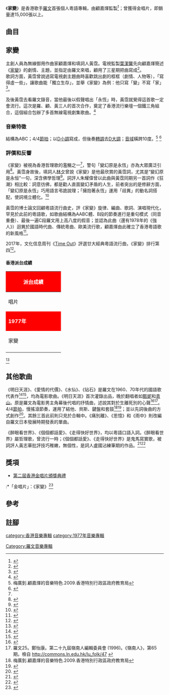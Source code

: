{{Album infobox | <!-- See Wikipedia:WikiProject_Albums -->
|  Name        = 家變
|  Type        = [[專輯|專輯]]
|  Artist      = [[羅文|羅文]]
|  Cover       = <!-- 檔案不存在 家變.jpg -->
|  Background  = 
|  Released    = 1977年
| producer      =顧嘉煇
|  Genre       = [[粵語流行音樂|粵語流行音樂]]
|  Label       = [[娛樂唱片|娛樂唱片]]
|  Last album  = 
|  This album  = '''家變'''<br/> (1977)
|  Next album  = [[死亡遊戲#專輯|死亡遊戲]]<br/> (1978)
}}

《'''家變'''》是香港歌手[[羅文|羅文]]首張個人粵語專輯，由顧嘉煇監製<ref>{{Cite news|url=https://eresources.nlb.gov.sg/newspapers/Digitised/Article/lhwb19860510-1.2.23.1.1|title=《家变》8年后 罗文再与顾家辉合作情有独钟香港人作品|author=阿成|date=1986-05-10|work=联合晚报|publisher=|accessdate=|language=|format=}}</ref>；曾獲得金唱片，即銷量達15,000張以上。


== 曲目 ==
{{Tracklist
| headline = A面

| all_writing = 
| all_music = 
| all_lyrics = 
| all_arranger = 顧嘉煇
| all_producer = 劉東
| all_note = 

| title1 = 家變
|note1 = 
|longnote1 = 無線電視劇《[[家變_(1977年電視劇)|家變]]》主題曲
|writer1 = 
|music1 = 顧嘉煇
|lyrics1 = 黃霑
|arranger1 = 
|producer1 = 
|extra1 = 
|length1 = 

| title2 = 故夢
|note2 = 
|longnote2 = 
|writer2 = 
|music2 = 顧嘉煇
|lyrics2 = 盧國沾
|arranger2 = 
|producer2 = 
|extra2 = 
|length2 = 

| title3 = 醉眼看世界
| note3 = 
| longnote3 = 電影《家法》插曲；原曲：あおい輝彦的《あなただけを》
| music3 = 常富喜雄
| lyrics3 = 盧國沾
| arranger3 = 
| producer3 = 
| extra3 = 
| length3 =

| title4 = 明日天涯
| note4 = 
| longnote4 = 電影《明日天涯》主題曲
| music4 = 顧嘉煇
| lyrics4 = [[依達|依達]]
| arranger4 = 
| producer4 = 
| extra4 = 
| length4 = 

| title5 = 思憶
| music5 = 松田晃
| longnote5 = 原曲：《哀愁のラストページ》
| lyrics5 = 盧國沾

| title6 = 雨中
| note6 = 
| longnote6 = 原曲：《熱情》
| music6 = 鈴木邦彥
| lyrics6 = 盧國沾
| arranger6 = 
| producer6 = 
| extra6 = 
| length6 = 
}}
{{Tracklist
| headline = B面
| all_writing = 
| all_music = 
| all_lyrics = 
| all_arranger = 顧嘉煇
| all_producer = 劉東
| all_note = 


| title1 = 個個都話愛
| note1 = 
| longnote1 = 
| music1 = 顧嘉煇
| lyrics1 = 盧國沾
| arranger1 = 
| producer1 = 
| extra1 = 
| length1 = 

| title2 = 痛別離
| lyrics2 = 盧國沾
| longnote2 = 原曲：《鍵をあけて》
| music2 = 沖田宗丸

| title3 = 背影
| note3 = 
| longnote3 = 原曲：因幡晃《わかって下さい》
| music3 = 因幡晃
| lyrics3 = 盧國沾
| arranger3 = 
| producer3 = 
| extra3 = 
| length3 = 

| title4 = 走得快好世界
| note4 = 
| longnote4 = 電影《走得快好世界》主題曲
| music4 = 顧嘉煇
| lyrics4 = 盧國沾
| arranger4 = 
| producer4 = 
| extra4 = 
| length4 = 

| title5 = 愛情的代價
| note5 = 
| longnote5 = 電影《愛情的代價》主題曲
| music5 = [[王福齡|王福齡]]
| lyrics5 = 梁仁
| arranger5 = 
| producer5 = 
| extra5 = 
| length5 = 

| title6 = 水仙
| note6 = 
| longnote6 = 電影《小煞星》主題曲
| music6 = 王福齡
| lyrics6 = 張徹
| arranger6 = 
| producer6 = 
| extra6 = 
| length6 =


| title7 = 鑽石
| note7 = 
| longnote7 = 電影《大盜歌王》插曲
| music7 = 王福齡
| lyrics7 = [[張徹|張徹]]
| arranger7 = 
| producer7 = 
| extra7 = 
| length7 =


}}

==家變==
主創人員為無線御用作曲家顧嘉煇和填詞人黃霑。電視監製[[葉潔馨|葉潔馨]]先向顧嘉煇簡述《[[家變_(1977年電視劇)|家變]]》的劇情、主題，並指定由羅文來唱，顧用了三星期把曲寫成<ref>{{Cite news|url=https://hk.lifestyle.appledaily.com/lifestyle/columnist/22/daily/article/20141128/18949890|title=向顧嘉煇致敬演唱會|author=左丁山|date=2014-11-28|work=蘋國日報|accessdate=|archive-date=2019-05-19|archive-url=https://web.archive.org/web/20190519094106/https://hk.lifestyle.appledaily.com/lifestyle/columnist/22/daily/article/20141128/18949890|dead-url=no}}</ref>。<br>
歌詞方面，黃霑曾說過寫電視劇主題曲時喜歡跳出劇的框框（劇情、人物等），「寫得虛一些」，讓歌曲能「獨立生存」，並舉《家變》為例：他只寫「變」不寫「家」<ref name="真音樂">{{cite web|author1=張璧賢、向雪懷(節目主持)黃霑(嘉賓)|url=http://www.rthk.org.hk/classicschannel/realmusic.htm|title=真音樂|publisher=香港電台|date=2003-10-06|accessdate=2020-09-29|archive-date=2008-05-16|archive-url=https://web.archive.org/web/20080516153619/http://www.rthk.org.hk/classicschannel/realmusic.htm|dead-url=no}}</ref>。

及後黃霑去看羅文錄音，當他最後以假聲唱出「永恆」時，黃霑就覺得這首歌一定會流行。這次是羅、顧、黃三人的首次合作，奠定了香港流行樂壇一個鐵三角組合，這個組合包辦了多首無線電視劇集歌曲。<ref>{{Cite book|edition=Chu ban|title=Cang hai yi sheng xiao : Huang Zhan wen ji|url=https://www.worldcat.org/oclc/58046034|publisher=Ming chuang chu ban she you xian gong si|date=2004|location=Xianggang|isbn=962-220-041-9|oclc=58046034|last=Huang, Zhan.|last2=黃霑.|last3=Cai, Dunqi.|last4=潘耀明, 1947-|last5=趙鳳娥.|last6=蔡敦祺.|page=25}}</ref>
===音樂特徵===
結構為ABC；4/4[[節拍|節拍]]；以[[D小調|D小調]]寫成，但後奏[[轉調|轉調]]去[[D大調|D大調]]；[[音域|音域]]橫跨10度。<ref NAME="梅">梅廣釗.顧嘉煇的音樂特色.2009.香港特別行政區政府教育局</ref>  <ref name="劉">{{cite book|author1=劉靖之|title=香港音樂史論－粵語流行曲．嚴肅音樂．粵劇|date=2014年|publisher=商務(香港)印書館|isbn=9789620728617|page=63}}</ref>

===評價和反響===
《家變》被視為香港哲理歌的濫觴之一<ref name="評選"/>，警句「變幻原是永恆」亦為大眾廣泛引用<ref>{{Cite web|author=陳銘匡|url=http://www.ln.edu.hk/mcsln/7th_issue/feature_01.shtml|title=《從〈獅子山下〉到「許冠傑金曲」到〈始終有你〉—「香港人的歌」與「香港人」有什麼關係？》|publisher=文化研究@嶺南|date=2007年9月|accessdate=2016-03-18|archive-url=https://web.archive.org/web/20071214015550/http://www.ln.edu.hk/mcsln/7th_issue/feature_01.shtml|archive-date=2007-12-14|dead-url=yes}}</ref>。黃霑身故後，填詞人[[林夕|林夕]]曾說《家變》是他最欣賞的黃霑詞，尤其是“變幻原是永恒”一句，深含佛學哲理<ref>{{cite magazine |author=黃鑑江 |date=2006-02-07 |title=別與回憶談過去|magazine=TVB周刊 |location=HK |publisher=TVB |page= |access-date= }}</ref>。詞評人朱耀偉曾以此曲與黃霑同期另一首詞作《狂潮》相比較：詞意彷佛，都是勸人直面變幻矛盾的人生，前者突出的是修辭方面，「變幻原是永恆」巧用語言弔詭說理；「擁抱著永恆」運用「歧異」的動名詞搭配，使詞境立體化。<ref name="七八十年代研究">{{cite book|author1=朱耀偉|title=香港粵語流行歌詞研究一：七十年代中期至八十年代中期|date=2011年10月|publisher=亮光文化}}</ref>

黃霑的博士論文回顧粵語流行曲史，評《家變》旋律、編曲、歌詞、演唱現代化，罕見於此前的粵語歌，如歌曲結構為AABC體、B段的節奏進行是重句模式（同音重疊）、最後一遍C段羅文用上高八度的假音；並認為此曲（還有1978年的《強人》）迴異於國語時代曲、傳統粵曲、歐美流行歌，顧嘉煇由此確立了香港粵語歌的新風格<ref name="hku2">{{cite web|author1=黃湛森|url=http://hub.hku.hk/handle/10722/31835|title=Postgraduate Thesis: The rise and decline of cantopop|language=en|date=2003|page=141-142|accessdate=2020-09-29|archive-date=2012-05-05|archive-url=https://web.archive.org/web/20120505091902/http://hub.hku.hk/handle/10722/31835|dead-url=no}}</ref>。

2017年，文化信息周刊《[[Time_Out|Time Out]]》評選廿大經典粵語流行曲，《家變》排行第四<ref>{{Cite web|url=https://www.timeout.com/hong-kong/news/the-best-cantopop-songs-of-all-time-10-1-062618|title=The best Cantopop songs of all time: 10-1|accessdate=|author=|date=2017-11-25|publisher=Time Out|archive-date=2018-08-31|archive-url=https://web.archive.org/web/20180831072019/https://www.timeout.com/hong-kong/news/the-best-cantopop-songs-of-all-time-10-1-062618|dead-url=no}}</ref>。

====香港派台成績====
{| class="wikitable" cellpadding="1"
|-
! style="background:red; color:white" colspan="7" | '''派台成績'''
|-
| width="160"| 唱片 || width="160"| 歌曲 || width="50"| 903 || width="50"| RTHK || width="50"| 997 || width="50"| TVB 
|-
! style="background:red; color:white" colspan="7" | '''1977年'''
|-
| 家變 || 家變 ||  style="background:#808080" |  || (1*) 四週冠軍 || style="background:#808080" |  || style="background:#808080" |   
|-
|}<ref name="cnhk">{{cite web|author1=黃志煒|url=https://repository.lib.cuhk.edu.hk/en/item/cuhk-317982|title=跨國唱片公司壟斷下之香港粤語流行樂壇|language=中文|date=1991|page=附錄附件(一)|accessdate=2020-09-29|archive-date=2020-08-23|archive-url=https://web.archive.org/web/20200823022917/https://repository.lib.cuhk.edu.hk/en/item/cuhk-317982|dead-url=no}}</ref>

==其他歌曲==
《明日天涯》、《愛情的代價》、《水仙》、《钻石》是羅文在1960、70年代的國語歌代表作<ref>{{Cite news|url=|title=張徹捧人眼光獨到|author=何江西|date=2017-12-16|work=2017-12-16|publisher=|accessdate=|language=|format=}}</ref><ref name="新明">{{Cite news|url=https://eresources.nlb.gov.sg/newspapers/Digitised/Article/shinmin19860629-1.2.20.5|title=做學徒•收門票•當雜役•挨盡苦 羅文欺騙政府加四歲|author=|date=1986-06-29|work=新明日報|publisher=|accessdate=|language=|format=|archive-url=https://web.archive.org/web/20200717190644/https://eresources.nlb.gov.sg/newspapers/Digitised/Article/shinmin19860629-1.2.20.5|archive-date=2020-07-17|dead-url=no}}</ref>，均為電影歌曲。《明日天涯》首次灌錄出品，晚於翻唱者如[[甄妮|甄妮]]和[[青山_(歌手)|青山]]。原是羅文為電影男主角幕後代唱的抒情曲，述說其對於生離死別的心聲<ref>{{Cite news|url=https://stars.udn.com/star/story/10092/3993646|title=黃黃的！蔡琴開唱李佳芬追星 喊話韓國瑜欠滋潤|author=王郁惠|work=聯合報|date=2019-08-16|accessdate=2021-06-28|archive-date=2021-07-03|archive-url=https://web.archive.org/web/20210703031244/https://stars.udn.com/star/story/10092/3993646|dead-url=no}}</ref><ref>羅文25。鄭怡康。第二十九屆嶺南人編輯委員會 (1996)。《嶺南人》，第65期。檢自 http://commons.ln.edu.hk/lu_folk/47 {{Wayback|url=http://commons.ln.edu.hk/lu_folk/47 |date=20200420061611 }}</ref>。4/4[[節拍|節拍]]，慢搖滾節奏，運用了結他、貝斯、鍵盤和套鼓<ref>梅廣釗.顧嘉煇的音樂特色.2009.香港特別行政區政府教育局</ref><ref>{{Cite news|title=羅文唱得最好|author=鄉芭人|work=新明日報|date=1973-12-30}}</ref>；並以先詞後曲的方式創作<ref>{{Cite news|url=https://drive.google.com/file/d/16CwtGXGFnhlCJM2TndS85ewm7EJNOAqJ|title=我的死黨羅文|work=姐妹雜誌|author=依達|pages=124-125}}</ref>。其餘三首此前則只見於合輯中。《痛別離》、《思憶》和《雨中》則改編自羅文日本發展時期發表的單曲。

《醉眼看世界》、《個個都話愛》、《走得快好世界》，均以粵語口語入詞。《醉眼看世界》屬哲理歌，曾流行一時；《個個都話愛》、《走得快好世界》是鬼馬寫實歌，被詞評人黃志華批評技巧稚嫩，無個性，是詞人盧國沾練筆期的作品。<ref name="詞人系列">{{cite book|author1=黃志華|title=香港詞人系列：盧國沾|date=2016年7月|publisher=中華書局(香港)|edition=1|pages=41-44,160}}</ref><ref name="評選">{{cite book|author1=黃志華|title=盧國沾詞評選|date=2015年3月|publisher=三聯書店（香港）|page=38,43}}</ref>

== 獎項 ==
*[[第二屆香港金唱片頒獎典禮|第二屆香港金唱片頒獎典禮]]
:*「金唱片」：《家變》<ref>{{Cite web |url=http://www.ifpihk.org/zh/gold-disc-award-presented/1978 |title=國際唱片業協會（香港會）：1978年度金唱片頒獎典禮 |access-date=2014-04-28 |archive-url=https://web.archive.org/web/20150924033436/http://www.ifpihk.org/zh/gold-disc-award-presented/1978 |archive-date=2015-09-24 |dead-url=yes }}</ref>

== 參考 ==
{{reflist}}
== 註腳 ==
{{notefoot}}

{{羅文}}
{{黃霑}}

[[category:香港音樂專輯|category:香港音樂專輯]]
[[category:1977年音樂專輯|category:1977年音樂專輯]]
[[Category:羅文音樂專輯|Category:羅文音樂專輯]]